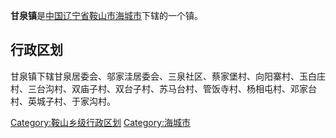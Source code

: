{{中国乡级行政区
|行政区全称 = 甘泉镇
|景观照片文件名 = 
|景观照片描述 = 
|汉语拼音 =
|其他语言 = 
|其他语言名称 = 
|位置图文件名 = 
|位置图描述 = 
|自定义图片=
|上级行政区 = [[辽宁省|辽宁省]][[鞍山市|鞍山市]][[海城市|海城市]]
|行政区类别 = 镇
|行政区划代码 = 
|行政区划 = 
|村委会 = 
|居委会 = 
|建置时间 = 
|领导职位 = 
|领导名称 = 
|政府驻地 = 
|毗邻 = 
|地理坐标 = 
|总面积 = 
|总人口 = 
|户籍人口 = 
|户籍人口年份 = 
|常住人口 = 
|常住人口年份 = 
|人口密度 = 
|GDP = 
|邮政编码 = 
|电话区号 = 
|官方网站 = 
|网站名称 = 
}}
'''甘泉镇'''是[[中华人民共和国|中国]][[辽宁省|辽宁省]][[鞍山市|鞍山市]][[海城市|海城市]]下辖的一个镇。

== 行政区划 ==

甘泉镇下辖甘泉居委会、邬家洼居委会、三泉社区、蔡家堡村、向阳寨村、玉白庄村、三台沟村、双庙子村、双台子村、苏马台村、管饭寺村、杨相屯村、邓家台村、英城子村、于家沟村。

{{辽宁小作品}}
{{海城市行政区划}}

[[Category:鞍山乡级行政区划|Category:鞍山乡级行政区划]]
[[Category:海城市|Category:海城市]]